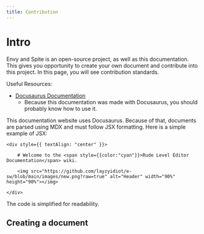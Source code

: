```yaml
---
title: Contribution
---
```


# Intro

Envy and Spite is an open-source project, as well as this documentation. This gives you opportunity to create your own document and contribute into this project. In this page, you will see contribution standards.

Useful Resources:
- [Docusaurus Documentation](https://docusaurus.io/docs/)
  - Because this documentation was made with Docusaurus, you should probably know how to use it.

This documentation website uses Docusaurus. Because of that, documents are parsed using MDX and must follow JSX formatting. Here is a simple example of JSX:


```mdx
<div style={{ textAlign: "center" }}>

    # Welcome to the <span style={{color:"cyan"}}>Rude Level Editor Documentation</span> wiki.
	
    <img src="https://github.com/layzyidiot/e-sw/blob/main/images/new.png?raw=true" alt="Header" width="90%" height="90%"></img>

</div>
```
<figcaption>The code is simplified for readability.</figcaption>

## Creating a document

